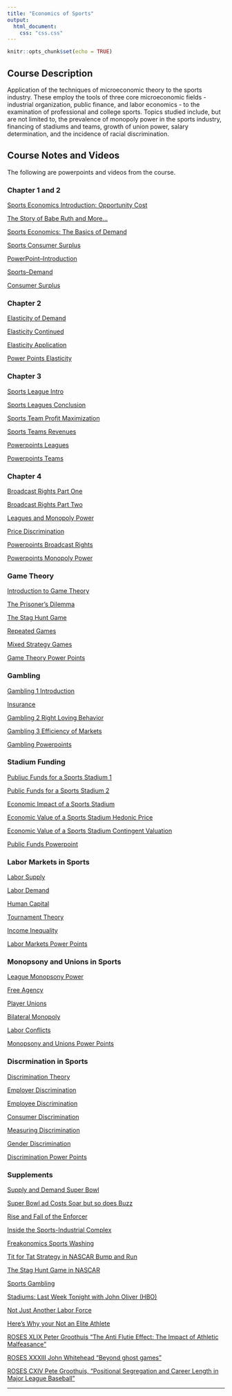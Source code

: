 ```yaml
---
title: "Economics of Sports"
output:
  html_document:
    css: "css.css"
---
```


```r
knitr::opts_chunk$set(echo = TRUE)
```

## Course Description

Application of the techniques of microeconomic theory to the sports industry. These employ the tools of three core microeconomic fields - industrial organization, public finance, and labor economics - to the examination of professional and college sports. Topics studied include, but are not limited to, the prevalence of monopoly power in the sports industry, financing of stadiums and teams, growth of union power, salary determination, and the incidence of racial discrimination.


## Course Notes and Videos

The following are powerpoints and videos from the course.

### Chapter 1 and 2

[Sports Economics Introduction: Opportunity Cost](https://drive.google.com/file/d/13YZhVDXwhAet389_MPPtYOGNRcJTiVAk/view?usp=sharing)

[The Story of Babe Ruth and More...](https://drive.google.com/file/d/1kglwXA3e0tZdizNCZYIemMfFelawX02Y/view?usp=sharing)

[Sports Economics: The Basics of Demand](https://drive.google.com/file/d/1o_bIrZVuycbcCj7-ty4hDQzyMF1PqSaZ/view?usp=share_link)

[Sports Consumer Surplus](https://drive.google.com/file/d/1zT1zn08Re79tRRdZPaugjA0-VHFez4P_/view?usp=sharing)

[PowerPoint--Introduction](https://drive.google.com/file/d/1tkkMGS75dizk_tb-ZAQU8bCYX-iQe9uC/view?usp=sharing)

[Sports--Demand](https://drive.google.com/file/d/1ZuND9MOJieZzajCDfw1pY1EGZ4Leat37/view?usp=sharing)

[Consumer Surplus](https://drive.google.com/file/d/1Gm7D-c6zAaV7ciSLvCN2Epe8-uGIsp2S/view?usp=sharing)

### Chapter 2

[Elasticity of Demand](https://drive.google.com/file/d/15JVmSo_ArNY28lom2us5ytMGlXRt8_-J/view?usp=sharing)

[Elasticity Continued](https://drive.google.com/file/d/17qpNysWiZPp23H4PoS4Gj3go2iSD7JTt/view?usp=sharing)

[Elasticity Application](https://drive.google.com/file/d/1bjhUkfRprgNN8P2ubYFEZ3bgdMpevCuP/view?usp=sharing)

[Power Points Elasticity](https://drive.google.com/file/d/13lLmR2l5YLP-zbKu229nsGRJwMrxy_d_/view?usp=sharing)

### Chapter 3

[Sports League Intro](https://drive.google.com/file/d/1EyXNlmuw_c5v4RN2-T1go5tqPfuUuWMZ/view?usp=sharing)

[Sports Leagues Conclusion](https://drive.google.com/file/d/1yADHSLv8ccKCiRTzVaO-6J4Kqvi0sT6o/view?usp=sharing)

[Sports Team Profit Maximization](https://drive.google.com/file/d/1SQ-RWgfy0CNZzLvWpd8C9fyuSP4Mjf8Y/view?usp=share_link)

[Sports Teams Revenues](https://drive.google.com/file/d/18djElARFOeuAUjX9FHNEJIr4CAVwguvj/view?usp=share_link)

[Powerpoints Leagues](https://drive.google.com/file/d/1A8BZm7aBSJV4ZWlifafS8_pbOZr2WXf8/view?usp=sharing)

[Powerpoints Teams](https://drive.google.com/file/d/1A8BZm7aBSJV4ZWlifafS8_pbOZr2WXf8/view?usp=sharing)

### Chapter 4

[Broadcast Rights Part One](https://drive.google.com/file/d/1se-onu9-z5xn-uHnT9V0wDgaasK_-APP/view?usp=share_link)

[Broadcast Rights Part Two](https://drive.google.com/file/d/1aXBqQ4p-hSScyxLdI6eDL5VWPQHLrPJw/view?usp=share_link)

[Leagues and Monopoly Power](https://drive.google.com/file/d/1D4DBnzMiGH3ivhEnYg9MQRUFkVY4o34c/view?usp=share_link)

[Price Discrimination](https://drive.google.com/file/d/1u49iKjDYGdXqWPNY7N31-1GhVQnziRHG/view?usp=share_link)

[Powerpoints Broadcast Rights](https://drive.google.com/file/d/1sTYVMjNjTdvdLnH2Gwh8YzgBeQ4PwqiO/view?usp=sharing)

[Powerpoints Monopoly Power](https://drive.google.com/file/d/1BrTrR0yME6LkVaGdPW1eZQ60P1GGLa7W/view?usp=sharing)

### Game Theory

[Introduction to Game Theory](https://drive.google.com/file/d/1Oi89FwoonlQfvaAlsflOiQHTFgN-0mS-/view?usp=share_link)

[The Prisoner's Dilemma](https://drive.google.com/file/d/1UxQJIB8gafoGkj3cjIgQMG-It-BJK4A9/view?usp=share_link)

[The Stag Hunt Game](https://drive.google.com/file/d/1soIB852Z4Py9MQ_CPzofb6xjbS6iAWsb/view?usp=share_link)

[Repeated Games](https://drive.google.com/file/d/1w_2k2g3QW0zF5FfkbTOy81JDWJbnQOZ5/view?usp=share_link)

[Mixed Strategy Games](https://drive.google.com/file/d/1mCYuyHFa_ztr_h3Z-mf0Rtc8dzdxt6C3/view?usp=share_link)

[Game Theory Power Points](https://drive.google.com/file/d/1U1AlZR-rngEdPn7CFbiGC-yZ06YeW9nZ/view?usp=sharing)

### Gambling

[Gambling 1 Introduction](https://drive.google.com/file/d/1wj6Jm4Q9ZSlYWpALJnSI3EtCtPY0S7B3/view?usp=share_link)

[Insurance](https://drive.google.com/file/d/1HgANeGTLJAg1oZRBKE4QE0yZcLfzpMBP/view?usp=share_link)

[Gambling 2 Right Loving Behavior](https://drive.google.com/file/d/1qaVnaXx_UaWKmvt29sAvX0rBGciPyVZu/view?usp=share_link)

[Gambling 3 Efficiency of Markets](https://drive.google.com/file/d/1hI05n-jXCp9wH0CiXC5Ka7OMndWU3Mvm/view?usp=share_link)

[Gambling Powerpoints](https://drive.google.com/file/d/1PWE9XwhjI4K1JR9P9bClZpdLCLqd8sZg/view?usp=sharing)


### Stadium Funding

[Publiuc Funds for a Sports Stadium 1](https://drive.google.com/file/d/1RwqFOR2PsfbC3TozTMasYdzVWL5zZRzx/view?usp=sharing)

[Public Funds for a Sports Stadium 2](https://drive.google.com/file/d/1mUxh0X_0T0Gnr_MB2UqGiczW4VdxxtQb/view?usp=sharing)

[Economic Impact of a Sports Stadium](https://drive.google.com/file/d/1jGu9cM7NeUVaFhA3lE0EAj7IF27fQjnU/view?usp=sharing)

[Economic Value of a Sports Stadium Hedonic Price](https://drive.google.com/file/d/12cLOfW8sktc5zuNEO9lGup-922li6yap/view?usp=sharing)

[Economic Value of a Sports Stadium Contingent Valuation](https://drive.google.com/file/d/1NcimK_0M5LxPTKIEy_3iJ3Ojuo7njVje/view?usp=sharing)

[Public Funds Powerpoint](https://docs.google.com/presentation/d/1dR2_DaXKsZjoVRCyMsGShSVSqhuy_mWH/edit?usp=sharing&ouid=101085786338866865565&rtpof=true&sd=true)

### Labor Markets in Sports

[Labor Supply](https://drive.google.com/file/d/1pzShSD5M2mpVHWNdSMMiIRwRM0oZvxtX/view?usp=sharing)

[Labor Demand](https://drive.google.com/file/d/1f08VhuY4RuSajlE4HZq8tYbFRYZi1zI2/view?usp=sharing)

[Human Capital](https://drive.google.com/file/d/19S16OQwN7WB0ys7UtCktKs4sOpggwR-R/view?usp=sharing)

[Tournament Theory](https://drive.google.com/file/d/1Ro0Hkt4PudGJvJ67IwiM3GWsAlzW5_Q8/view?usp=sharing)

[Income Inequality](https://drive.google.com/file/d/1UdhIDfAIYDdrFc4wx_1r10kDUeN-s__0/view?usp=sharing)

[Labor Markets Power Points](https://docs.google.com/presentation/d/1hAlUD06gVfjjOJwsEP8n5DxKt_B4mV0E/edit?usp=sharing&ouid=101085786338866865565&rtpof=true&sd=true)

### Monopsony and Unions in Sports

[League Monopsony Power](https://drive.google.com/file/d/1_CXVrMmUzsOGi50j1rj8xByxNOcJXHyJ/view?usp=sharing)

[Free Agency](https://drive.google.com/file/d/1B7bfO9dwzW9XLrAVtKy9hHxh1NO9WGde/view?usp=sharing)

[Player Unions](https://drive.google.com/file/d/1VucMVfwlea-5zqCgxDfDwTL3cyjXZZVu/view?usp=sharing)

[Bilateral Monopoly](https://drive.google.com/file/d/1MtbyJsP1zsdmc6zHm3nf6MVnaNDJxm1y/view?usp=sharing)

[Labor Conflicts](https://drive.google.com/file/d/1deFZJ9eUeixy1_WYB9GK53MiL2jxYbm0/view?usp=sharing)

[Monopsony and Unions Power Points](https://docs.google.com/presentation/d/1-sjK2quGtDnKnpg0LzZeS5nOsZ3p_tKy/edit?usp=sharing&ouid=101085786338866865565&rtpof=true&sd=true)

### Discrmination in Sports

[Discrimination Theory](https://drive.google.com/file/d/1hlkFl7EE5UGdNN4s9wGhn7bPWhtICc95/view?usp=sharing)

[Employer Discrimination](https://drive.google.com/file/d/1HkT7gtYkTb5ObfZe4o4kfHa3jdORs0aZ/view?usp=sharing)

[Employee Discrimination](https://drive.google.com/file/d/1Ja_cEmfjhNgD5fanBddXI6oNa9RioSdp/view?usp=sharing)

[Consumer Discrimination](https://drive.google.com/file/d/1AVWi5fwAcLYwh7gpYcb4Q0wKSimDQbF4/view?usp=sharing)

[Measuring Discrimination](https://drive.google.com/file/d/1hUvwdY8_uBlUT66reYmp8PTBI9gE8eRW/view?usp=sharing)

[Gender Discrimination](https://drive.google.com/file/d/1KwkDWjPb0DHw8cFpOqjNjTQ51YxgwNQK/view?usp=sharing)

[Discrimination Power Points](https://docs.google.com/presentation/d/1lD4X5GTnmhzUWVLUlsjsAC6HpitJPvQ7/edit?usp=sharing&ouid=101085786338866865565&rtpof=true&sd=true)

### Supplements

[Supply and Demand Super Bowl](https://drive.google.com/file/d/1UfYo-KD89WUHcI7-BD0DlgguXlJ5broi/view?usp=share_link)

[Super Bowl ad Costs Soar but so does Buzz](https://drive.google.com/file/d/1rkfngCZypfl_aWnqGwZ3xAoEfGEdiQHT/view?usp=sharing)

[Rise and Fall of the Enforcer](https://drive.google.com/file/d/1D9wzT239cKfVHc55U1lS5wQRpx03HKH_/view?usp=sharing)

[Inside the Sports-Industrial Complex](https://freakonomics.com/podcast/sports-5/)

[Freakonomics Sports Washing](https://freakonomics.com/podcast/what-is-sportswashing-and-does-it-work/)

[Tit for Tat Strategy in NASCAR Bump and Run](https://www.youtube.com/watch?v=uzIObmp53zY)

[The Stag Hunt Game in NASCAR](https://firstmonday.org/ojs/index.php/fm/article/download/727/636/3855)

[Sports Gambling](https://freakonomics.com/podcast/sports-gambling/)

[Stadiums: Last Week Tonight with John Oliver (HBO)](https://www.youtube.com/watch?v=xcwJt4bcnXs)

[Not Just Another Labor Force](https://freakonomics.com/podcast/sports-6/)

[Here's Why your Not an Elite Athlete](https://freakonomics.com/podcast/elite-athlete/)

[ROSES XLIX Peter Groothuis "The Anti Flutie Effect: The Impact of Athletic Malfeasance"](https://www.youtube.com/watch?v=wfqSZAb7C2I)

[ROSES XXXIII John Whitehead "Beyond ghost games"](https://www.youtube.com/watch?v=zND-c6LMSV4)

[ROSES CXIV Pete Groothuis, "Positional Segregation and Career Length in Major League Baseball"](https://www.youtube.com/watch?v=mJDtM1QFiYo)

__________